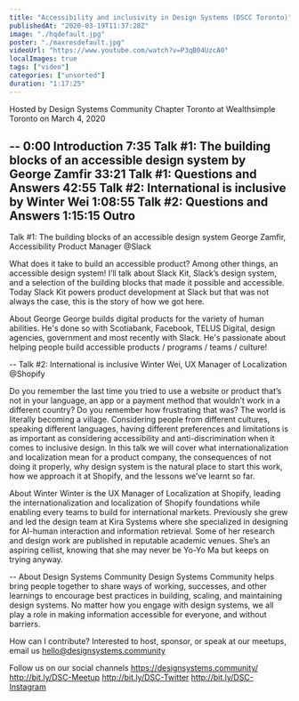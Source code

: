 ```yaml
---
title: "Accessibility and inclusivity in Design Systems (DSCC Toronto)"
publishedAt: "2020-03-19T11:37:28Z"
image: "./hqdefault.jpg"
poster: "./maxresdefault.jpg"
videoUrl: "https://www.youtube.com/watch?v=P3qB04UzcA0"
localImages: true
tags: ["video"]
categories: ["unsorted"]
duration: "1:17:25"
---
```

Hosted by Design Systems Community Chapter Toronto
at Wealthsimple Toronto
on March 4, 2020

--
0:00 Introduction
7:35 Talk #1: The building blocks of an accessible design system by George Zamfir
33:21 Talk #1: Questions and Answers
42:55 Talk #2: International is inclusive by Winter Wei
1:08:55 Talk #2: Questions and Answers
1:15:15 Outro
--

Talk #1: The building blocks of an accessible design system
George Zamfir, Accessibility Product Manager @Slack

What does it take to build an accessible product? Among other things, an accessible design system! I’ll talk about Slack Kit, Slack’s design system, and a selection of the building blocks that made it possible and accessible. Today Slack Kit powers product development at Slack but that was not always the case, this is the story of how we got here.

About George
George builds digital products for the variety of human abilities. He's done so with Scotiabank, Facebook, TELUS Digital, design agencies, government and most recently with Slack. He's passionate about helping people build accessible products / programs / teams / culture!

--
Talk #2: International is inclusive
Winter Wei, UX Manager of Localization @Shopify

Do you remember the last time you tried to use a website or product that’s not in your language, an app or a payment method that wouldn’t work in a different country? Do you remember how frustrating that was? The world is literally becoming a village. Considering people from different cultures, speaking different languages, having different preferences and limitations is as important as considering accessibility and anti-discrimination when it comes to inclusive design. In this talk we will cover what internationalization and localization mean for a product company, the consequences of not doing it properly, why design system is the natural place to start this work, how we approach it at Shopify, and the lessons we’ve learnt so far.

About Winter
Winter is the UX Manager of Localization at Shopify, leading the internationalization and localization of Shopify foundations while enabling every teams to build for international markets. Previously she grew and led the design team at Kira Systems where she specialized in designing for AI-human interaction and information retrieval. Some of her research and design work are published in reputable academic venues. She’s an aspiring cellist, knowing that she may never be Yo-Yo Ma but keeps on trying anyway.

--
About Design Systems Community
Design Systems Community helps bring people together to share ways of working, successes, and other learnings to encourage best practices in building, scaling, and maintaining design systems. No matter how you engage with design systems, we all play a role in making information accessible for everyone, and without barriers.

How can I contribute?
Interested to host, sponsor, or speak at our meetups, email us hello@designsystems.community

Follow us on our social channels
https://designsystems.community/
http://bit.ly/DSC-Meetup
http://bit.ly/DSC-Twitter
http://bit.ly/DSC-Instagram

